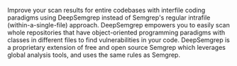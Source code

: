Improve your scan results for entire codebases with interfile coding paradigms using DeepSemgrep instead of Semgrep's regular intrafile (within-a-single-file) approach. DeepSemgrep empowers you to easily scan whole repositories that have object-oriented programming paradigms with classes in different files to find vulnerabilities in your code. DeepSemgrep is a proprietary extension of free and open source Semgrep which leverages global analysis tools, and uses the same rules as Semgrep.